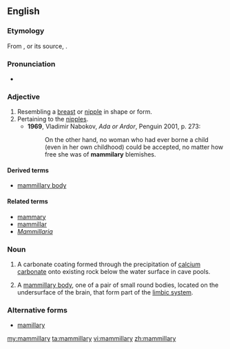 ==English==

===Etymology===
From {{etyl|frm|en}} {{term|mamillaire|lang=frm}}, or its source, {{etyl|LL.|en}} {{term|lang=la|mamillaris}}.

===Pronunciation===
*{{a|UK}} {{IPA|/ˈmamɪləɹi/}}

===Adjective===
{{en-adj}}

# Resembling a [[breast]] or [[nipple]] in shape or form.
# Pertaining to the [[nipple]]s.
#*'''1969''', Vladimir Nabokov, ''Ada or Ardor'', Penguin 2001, p. 273:
#*:On the other hand, no woman who had ever borne a child (even in her own childhood) could be accepted, no matter how free she was of '''mammilary''' blemishes.

====Derived terms====
* [[mammillary body]]

====Related terms====
* [[mammary]]
* [[mammillar]]
* ''[[Mammillaria]]''

===Noun===
{{en-noun|mammillaries}}

# {{context|geology|speleology|lang=en}} A carbonate coating formed through the precipitation of [[calcium]] [[carbonate]] onto existing rock below the water surface in cave pools.
# {{context|anatomy|lang=en}} A [[mammillary body]], one of a pair of small round bodies, located on the undersurface of the brain, that form part of the [[limbic system]].

===Alternative forms===
* [[mamillary]]

[[my:mammillary]]
[[ta:mammillary]]
[[vi:mammillary]]
[[zh:mammillary]]